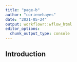 ---
title: "page-b"
author: "corienehayes"
date: "2021-05-24"
output: workflowr::wflow_html
editor_options:
  chunk_output_type: console
---

## Introduction

```{r}

```

